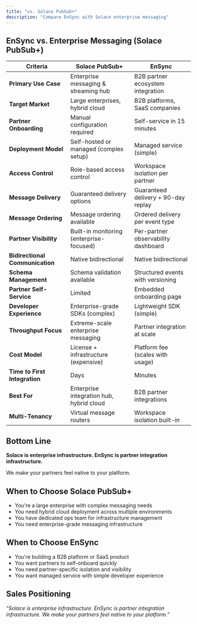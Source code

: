 ```yaml
---
title: "vs. Solace PubSub+"
description: "Compare EnSync with Solace enterprise messaging"
---
```


## EnSync vs. Enterprise Messaging (Solace PubSub+)

| **Criteria** | **Solace PubSub+** | **EnSync** |
|-------------|-------------------|------------|
| **Primary Use Case** | Enterprise messaging & streaming hub | B2B partner ecosystem integration |
| **Target Market** | Large enterprises, hybrid cloud | B2B platforms, SaaS companies |
| **Partner Onboarding** | Manual configuration required | Self-service in 15 minutes |
| **Deployment Model** | Self-hosted or managed (complex setup) | Managed service (simple) |
| **Access Control** | Role-based access control | Workspace isolation per partner |
| **Message Delivery** | Guaranteed delivery options | Guaranteed delivery + 90-day replay |
| **Message Ordering** | Message ordering available | Ordered delivery per event type |
| **Partner Visibility** | Built-in monitoring (enterprise-focused) | Per-partner observability dashboard |
| **Bidirectional Communication** | Native bidirectional | Native bidirectional |
| **Schema Management** | Schema validation available | Structured events with versioning |
| **Partner Self-Service** | Limited | Embedded onboarding page |
| **Developer Experience** | Enterprise-grade SDKs (complex) | Lightweight SDK (simple) |
| **Throughput Focus** | Extreme-scale enterprise messaging | Partner integration at scale |
| **Cost Model** | License + infrastructure (expensive) | Platform fee (scales with usage) |
| **Time to First Integration** | Days | Minutes |
| **Best For** | Enterprise integration hub, hybrid cloud | B2B partner integrations |
| **Multi-Tenancy** | Virtual message routers | Workspace isolation built-in |

## Bottom Line

**Solace is enterprise infrastructure. EnSync is partner integration infrastructure.**

We make your partners feel native to your platform.

## When to Choose Solace PubSub+

- You're a large enterprise with complex messaging needs
- You need hybrid cloud deployment across multiple environments
- You have dedicated ops team for infrastructure management
- You need enterprise-grade messaging infrastructure

## When to Choose EnSync

- You're building a B2B platform or SaaS product
- You want partners to self-onboard quickly
- You need partner-specific isolation and visibility
- You want managed service with simple developer experience

## Sales Positioning

*"Solace is enterprise infrastructure. EnSync is partner integration infrastructure. We make your partners feel native to your platform."*
